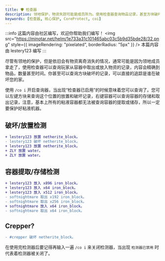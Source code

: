 ```yaml
---
title: 🛡️ 检查器
description: 领地保护，物资失踪可能是成员所为。使用检查器查询物品记录，甚至方块破坏记录，轻松追踪犯罪者。使用/co i打开检查器，左键方块查询放置破坏记录，右键容器查询存储记录。注意保护粘液机器。
keywords: [检查器, 核心保护, CoreProtect, coi]
---
```


:::info 这篇内容由社区编写，欢迎你帮助我们编写！
<img
  src="https://minotar.net/helm/1e733a31c101465abc03c5b9d35bde28/32.png"
  style={{ imageRendering: "pixelated", borderRadius: "5px" }}
/> 本篇内容由 lestery123 编写
:::

尽管有领地的保护，但是依旧会有物资离奇消失的情况，通常可能是因为领地成员拿走了，使用检查器可以查询玩家从容器中取出或放入物资的记录，内容会精确到物品，数量甚至时间。你甚至可以查询方块破坏的记录，可以直接的追踪是谁在破坏您的家。

使用 `/co i` 开启查询器，当出现“检查器已启用”的时候意味着您可以查询了。您可以左键方块来查询这个位置的放置和破坏记录，右键容器可以查询容器的存储和取出记录，注意，基本上所有的粘液容器都无法被查询容器的提取或储存，所以一定要保护好粘液机器。

## 破坏/放置检测

```diff
+ lestery123 放置 netherite_block。
- lestery123 破坏 netherite_block。
+ lestery123 放置 netherite_block。
+ ZLY 放置 water。
+ ZLY 放置 water。
```

## 容器提取/存储检测

```diff
+ lestery123 放入 x896 iron_block。
+ lestery123 放入 x64 iron_block。
+ lestery123 放入 x512 iron_block。
- softnightmare 取出 x192 iron_block。
- softnightmare 取出 x256 iron_block。
+ softnightmare 放入 x64 iron_block。
- softnightmare 取出 x64 iron_block。
```

## Crepper?

```diff
- #crepper 破坏 netherite_block。
```

在使用完检测器后要记得再输入一遍 `/co i` 来关闭检测器，当出现 `检测器已禁用` 时代表着检测器被关闭了。